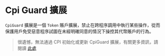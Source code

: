 
# Cpi Guard 擴展

`CpiGuard` 擴展是一個 `Token` 賬戶擴展，禁止在跨程序調用中執行某些操作，從而保護用戶免受惡意程序試圖在未經明確同意的情況下操控其代幣賬戶的行為。

> 很遺憾，無法通過 CPI 初始化或更新 CpiGuard 擴展，有關更多資訊，請閱讀 [此處](https://github.com/solana-labs/solana-program-library/blob/6968859e2ee0a1764da572de340cdb58e2b4586f/token/program-2022/src/extension/cpi_guard/processor.rs#L44-L46)
